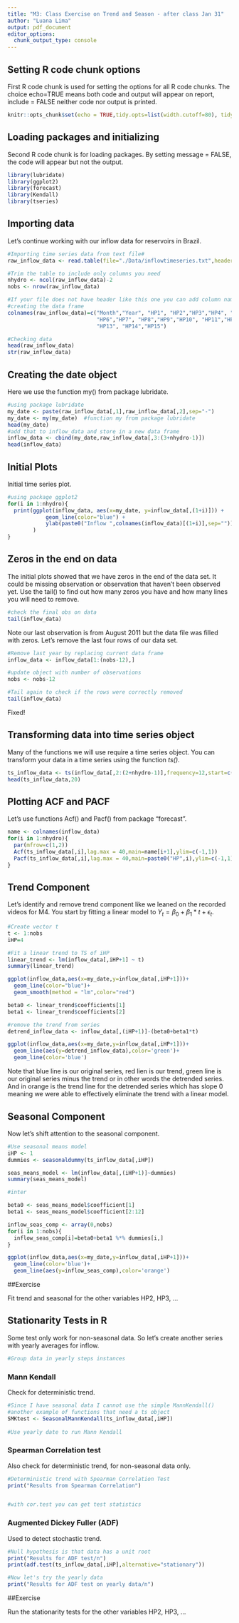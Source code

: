 ```yaml
---
title: "M3: Class Exercise on Trend and Season - after class Jan 31"
author: "Luana Lima"
output: pdf_document
editor_options: 
  chunk_output_type: console
---
```


## Setting R code chunk options

First R code chunk is used for setting the options for all R code chunks. The choice echo=TRUE means both code and output will appear on report, include = FALSE neither code nor output is printed.

```r
knitr::opts_chunk$set(echo = TRUE,tidy.opts=list(width.cutoff=80), tidy=FALSE) 
```

## Loading packages and initializing

Second R code chunk is for loading packages. By setting message = FALSE, the code will appear but not the output. 

```r
library(lubridate)
library(ggplot2)
library(forecast)
library(Kendall)
library(tseries)

```

## Importing data

Let's continue working with our inflow data for reservoirs in Brazil. 

```r

#Importing time series data from text file#
raw_inflow_data <- read.table(file="./Data/inflowtimeseries.txt",header=FALSE,skip=0)

#Trim the table to include only columns you need
nhydro <- ncol(raw_inflow_data)-2
nobs <- nrow(raw_inflow_data) 

#If your file does not have header like this one you can add column names after 
#creating the data frame
colnames(raw_inflow_data)=c("Month","Year", "HP1", "HP2","HP3","HP4", "HP5",
                            "HP6","HP7", "HP8","HP9","HP10", "HP11","HP12", 
                            "HP13", "HP14","HP15")

#Checking data
head(raw_inflow_data)
str(raw_inflow_data)
```
## Creating the date object

Here we use the function my() from package lubridate.

```r
#using package lubridate
my_date <- paste(raw_inflow_data[,1],raw_inflow_data[,2],sep="-")
my_date <- my(my_date)  #function my from package lubridate
head(my_date)
#add that to inflow_data and store in a new data frame 
inflow_data <- cbind(my_date,raw_inflow_data[,3:(3+nhydro-1)])
head(inflow_data)

```


## Initial Plots

Initial time series plot.

```r
#using package ggplot2
for(i in 1:nhydro){
  print(ggplot(inflow_data, aes(x=my_date, y=inflow_data[,(1+i)])) +
            geom_line(color="blue") +
            ylab(paste0("Inflow ",colnames(inflow_data)[(1+i)],sep="")) 
        )
}

```

## Zeros in the end on data 

The initial plots showed that we have zeros in the end of the data set. It could be missing observation or observation that haven't been observed yet. Use the tail() to find out how many zeros you have and how many lines you will need to remove.

```r
#check the final obs on data 
tail(inflow_data)


```

Note our last observation is from August 2011 but the data file was filled with zeros. Let's remove the last four rows of our data set.

```r
#Remove last year by replacing current data frame
inflow_data <- inflow_data[1:(nobs-12),]

#update object with number of observations
nobs <- nobs-12

#Tail again to check if the rows were correctly removed
tail(inflow_data)
```
Fixed!

## Transforming data into time series object

Many of the functions we will use require a time series object. You can transform your data in a time series using the function *ts()*. 

```r
ts_inflow_data <- ts(inflow_data[,2:(2+nhydro-1)],frequency=12,start=c(1931,1))
head(ts_inflow_data,20)

```


## Plotting ACF and PACF

Let's use functions Acf() and Pacf() from package "forecast".

```r
name <- colnames(inflow_data)
for(i in 1:nhydro){
  par(mfrow=c(1,2))
  Acf(ts_inflow_data[,i],lag.max = 40,main=name[i+1],ylim=c(-1,1))
  Pacf(ts_inflow_data[,i],lag.max = 40,main=paste0("HP",i),ylim=c(-1,1))
}


```


## Trend Component

Let's identify and remove trend component like we leaned on the recorded videos for M4. You start by fitting a linear model to $Y_t=\beta_0+\beta_1*t+\epsilon_t$. 

```r
#Create vector t
t <- 1:nobs
iHP=4

#Fit a linear trend to TS of iHP
linear_trend <- lm(inflow_data[,iHP+1] ~ t)
summary(linear_trend)

ggplot(inflow_data,aes(x=my_date,y=inflow_data[,iHP+1]))+
  geom_line(color="blue")+
  geom_smooth(method = "lm",color="red")

```


```r
beta0 <- linear_trend$coefficients[1]
beta1 <- linear_trend$coefficients[2] 

#remove the trend from series
detrend_inflow_data <- inflow_data[,(iHP+1)]-(beta0+beta1*t)

ggplot(inflow_data,aes(x=my_date,y=inflow_data[,iHP+1]))+
  geom_line(aes(y=detrend_inflow_data),color='green')+
  geom_line(color='blue')
```
Note that blue line is our original series, red lien is our trend, green line is our original series minus the trend or in other words the detrended series. And in orange is the trend line for the detrended series which has slope 0 meaning we were able to effectively eliminate the trend with a linear model.

## Seasonal Component

Now let's shift attention to the seasonal component.

```r
#Use seasonal means model
iHP <- 1
dummies <- seasonaldummy(ts_inflow_data[,iHP])

seas_means_model <- lm(inflow_data[,(iHP+1)]~dummies)
summary(seas_means_model)

#inter

beta0 <- seas_means_model$coefficient[1]
beta1 <- seas_means_model$coefficient[2:12]

inflow_seas_comp <- array(0,nobs)
for(i in 1:nobs){
  inflow_seas_comp[i]=beta0+beta1 %*% dummies[i,]
}

ggplot(inflow_data,aes(x=my_date,y=inflow_data[,iHP+1]))+
  geom_line(color='blue')+
  geom_line(aes(y=inflow_seas_comp),color='orange')

```

##Exercise

Fit trend and seasonal for the other variables HP2, HP3, ...


## Stationarity Tests in R

Some test only work for non-seasonal data. So let's create another series with yearly averages for inflow.

```r
#Group data in yearly steps instances


```

### Mann Kendall 

Check for deterministic trend.

```r

#Since I have seasonal data I cannot use the simple MannKendall()
#another example of functions that need a ts object
SMKtest <- SeasonalMannKendall(ts_inflow_data[,iHP])
                              
#Use yearly date to run Mann Kendall

```

### Spearman Correlation test 

Also check for deterministic trend, for non-seasonal data only.

```r
#Deterministic trend with Spearman Correlation Test
print("Results from Spearman Correlation")


#with cor.test you can get test statistics

```

### Augmented Dickey Fuller (ADF)

Used to detect stochastic trend.

```r
#Null hypothesis is that data has a unit root
print("Results for ADF test/n")
print(adf.test(ts_inflow_data[,iHP],alternative="stationary"))

#Now let's try the yearly data
print("Results for ADF test on yearly data/n")

```

##Exercise

Run the stationarity tests for the other variables HP2, HP3, ...

